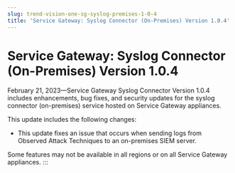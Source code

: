 ```yaml
---
slug: trend-vision-one-sg-syslog-premises-1-0-4
title: 'Service Gateway: Syslog Connector (On-Premises) Version 1.0.4'
---
```

# Service Gateway: Syslog Connector (On-Premises) Version 1.0.4

February 21, 2023—Service Gateway Syslog Connector Version 1.0.4 includes enhancements, bug fixes, and security updates for the syslog connector (on-premises) service hosted on Service Gateway appliances.

This update includes the following changes:

- This update fixes an issue that occurs when sending logs from Observed Attack Techniques to an on-premises SIEM server.

Some features may not be available in all regions or on all Service Gateway appliances.
:::
